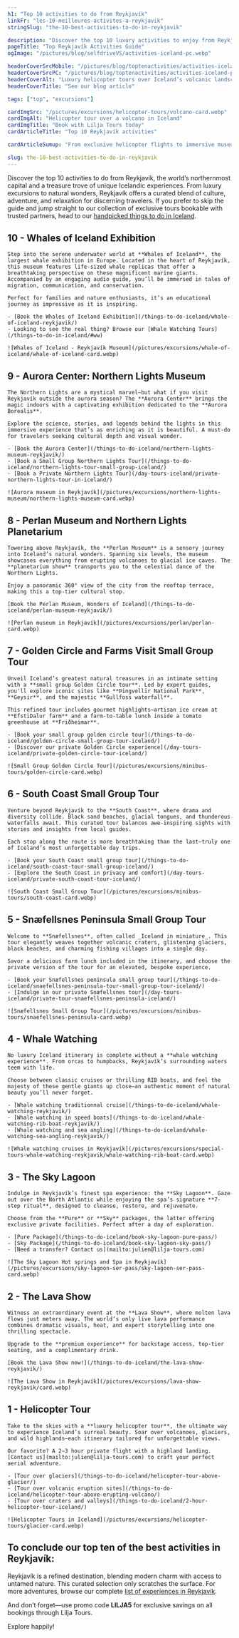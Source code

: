 ```yaml
---
h1: "Top 10 activities to do from Reykjavík"
linkFr: "les-10-meilleures-activites-a-reykjavik"
stringSlug: "the-10-best-activities-to-do-in-reykjavik"

description: "Discover the top 10 luxury activities to enjoy from Reykjavík, from helicopter tours to cultural gems. Start planning your Icelandic escape today."
pageTitle: "Top Reykjavík Activities Guide"
ogImage: "/pictures/blog/selfdriveVS/activities-iceland-pc.webp"

headerCoverSrcMobile: "/pictures/blog/toptenactivities/activities-iceland-mobile.webp"
headerCoverSrcPC: "/pictures/blog/toptenactivities/activities-iceland-pc.webp"
headerCoverAlt: "Luxury helicopter tours over Iceland’s volcanic landscapes"
headerCoverTitle: "See our blog article"

tags: ["top", "excursions"]

cardImgSrc: "/pictures/excursions/helicopter-tours/volcano-card.webp"
cardImgAlt: "Helicopter tour over a volcano in Iceland"
cardImgTitle: "Book with Lilja Tours today"
cardArticleTitle: "Top 10 Reykjavík activities"

cardArticleSumup: "From exclusive helicopter flights to immersive museums and natural wonders, discover the 10 best activities from Reykjavík. A must-read for Iceland travelers."

slug: the-10-best-activities-to-do-in-reykjavik
---
```


Discover the top 10 activities to do from Reykjavík, the world’s northernmost capital and a treasure trove of unique Icelandic experiences. From luxury excursions to natural wonders, Reykjavík offers a curated blend of culture, adventure, and relaxation for discerning travelers. If you prefer to skip the guide and jump straight to our collection of exclusive tours bookable with trusted partners, head to our [handpicked things to do in Iceland](/things-to-do-in-iceland/).

## 10 - Whales of Iceland Exhibition

    Step into the serene underwater world at **Whales of Iceland**, the largest whale exhibition in Europe. Located in the heart of Reykjavík, this museum features life-sized whale replicas that offer a breathtaking perspective on these magnificent marine giants. Accompanied by an engaging audio guide, you’ll be immersed in tales of migration, communication, and conservation.

    Perfect for families and nature enthusiasts, it’s an educational journey as impressive as it is inspiring.

    - [Book the Whales of Iceland Exhibition](/things-to-do-iceland/whale-of-iceland-reykjavik/)
    - Looking to see the real thing? Browse our [Whale Watching Tours](/things-to-do-in-iceland/#ww)

    ![Whales of Iceland - Reykjavík Museum](/pictures/excursions/whale-of-iceland/whale-of-iceland-card.webp)

## 9 - Aurora Center: Northern Lights Museum

    The Northern Lights are a mystical marvel—but what if you visit Reykjavík outside the aurora season? The **Aurora Center** brings the magic indoors with a captivating exhibition dedicated to the **Aurora Borealis**.

    Explore the science, stories, and legends behind the lights in this immersive experience that’s as enriching as it is beautiful. A must-do for travelers seeking cultural depth and visual wonder.

    - [Book the Aurora Center](/things-to-do-iceland/northern-lights-museum-reykjavik/)
    - [Book a Small Group Northern Lights Tour](/things-to-do-iceland/northern-lights-tour-small-group-iceland/)
    - [Book a Private Northern Lights Tour](/day-tours-iceland/private-northern-lights-tour-in-iceland/)

    ![Aurora museum in Reykjavík](/pictures/excursions/northern-lights-museum/northern-lights-museum-card.webp)

## 8 - Perlan Museum and Northern Lights Planetarium

    Towering above Reykjavík, the **Perlan Museum** is a sensory journey into Iceland’s natural wonders. Spanning six levels, the museum showcases everything from erupting volcanoes to glacial ice caves. The **planetarium show** transports you to the celestial dance of the Northern Lights.

    Enjoy a panoramic 360° view of the city from the rooftop terrace, making this a top-tier cultural stop.

    [Book the Perlan Museum, Wonders of Iceland](/things-to-do-iceland/perlan-museum-reykjavik/)

    ![Perlan museum in Reykjavík](/pictures/excursions/perlan/perlan-card.webp)

## 7 - Golden Circle and Farms Visit Small Group Tour

    Unveil Iceland’s greatest natural treasures in an intimate setting with a **small group Golden Circle tour**. Led by expert guides, you'll explore iconic sites like **Þingvellir National Park**, **Geysir**, and the majestic **Gullfoss waterfall**.

    This refined tour includes gourmet highlights—artisan ice cream at **EfstiDalur farm** and a farm-to-table lunch inside a tomato greenhouse at **Friðheimar**.

    - [Book your small group golden circle tour](/things-to-do-iceland/golden-circle-small-group-tour-iceland/)
    - [Discover our private Golden Circle experience](/day-tours-iceland/private-golden-circle-tour-iceland/)

    ![Small Group Golden Circle Tour](/pictures/excursions/minibus-tours/golden-circle-card.webp)

## 6 - South Coast Small Group Tour

    Venture beyond Reykjavík to the **South Coast**, where drama and diversity collide. Black sand beaches, glacial tongues, and thunderous waterfalls await. This curated tour balances awe-inspiring sights with stories and insights from local guides.

    Each stop along the route is more breathtaking than the last—truly one of Iceland’s most unforgettable day trips.

    - [Book your South Coast small group tour](/things-to-do-iceland/south-coast-tour-small-group-iceland/)
    - [Explore the South Coast in privacy and comfort](/day-tours-iceland/private-south-coast-tour-iceland/)

    ![South Coast Small Group Tour](/pictures/excursions/minibus-tours/south-coast-card.webp)

## 5 - Snæfellsnes Peninsula Small Group Tour

    Welcome to **Snæfellsnes**, often called _Iceland in miniature_. This tour elegantly weaves together volcanic craters, glistening glaciers, black beaches, and charming fishing villages into a single day.

    Savor a delicious farm lunch included in the itinerary, and choose the private version of the tour for an elevated, bespoke experience.

    - [Book your Snæfellsnes peninsula small group tour](/things-to-do-iceland/snaefellsnes-peninsula-tour-small-group-tour-iceland/)
    - [Indulge in our private Snæfellsnes tour](/day-tours-iceland/private-tour-snaefellsnes-peninsula-iceland/)

    ![Snæfellsnes Small Group Tour](/pictures/excursions/minibus-tours/snaefellsnes-peninsula-card.webp)

## 4 - Whale Watching

    No luxury Iceland itinerary is complete without a **whale watching experience**. From orcas to humpbacks, Reykjavík’s surrounding waters teem with life.

    Choose between classic cruises or thrilling RIB boats, and feel the majesty of these gentle giants up close—an authentic moment of natural beauty you’ll never forget.

    - [Whale watching traditionnal cruise](/things-to-do-iceland/whale-watching-reykjavik/)
    - [Whale watching in speed boats](/things-to-do-iceland/whale-watching-rib-boat-reykjavik/)
    - [Whale watching and sea angling](/things-to-do-iceland/whale-watching-sea-angling-reykjavik/)

    ![Whale watching cruises in Reykjavík](/pictures/excursions/special-tours-whale-watching-reykjavik/whale-watching-rib-boat-card.webp)

## 3 - The Sky Lagoon

    Indulge in Reykjavík’s finest spa experience: the **Sky Lagoon**. Gaze out over the North Atlantic while enjoying the spa’s signature **7-step ritual**, designed to cleanse, restore, and rejuvenate.

    Choose from the **Pure** or **Sky** packages, the latter offering exclusive private facilities. Perfect after a day of exploration.

    - [Pure Package](/things-to-do-iceland/book-sky-lagoon-pure-pass/)
    - [Sky Package](/things-to-do-iceland/book-sky-lagoon-sky-pass/)
    - [Need a transfer? Contact us](mailto:julien@lilja-tours.com)

    ![The Sky Lagoon Hot springs and Spa in Reykjavík](/pictures/excursions/sky-lagoon-ser-pass/sky-lagoon-ser-pass-card.webp)

## 2 - The Lava Show

    Witness an extraordinary event at the **Lava Show**, where molten lava flows just meters away. The world’s only live lava performance combines dramatic visuals, heat, and expert storytelling into one thrilling spectacle.

    Upgrade to the **premium experience** for backstage access, top-tier seating, and a complimentary drink.

    [Book the Lava Show now!](/things-to-do-iceland/the-lava-show-reykjavik/)

    ![The Lava Show in Reykjavík](/pictures/excursions/lava-show-reykjavik/card.webp)

## 1 - Helicopter Tour

    Take to the skies with a **luxury helicopter tour**, the ultimate way to experience Iceland’s surreal beauty. Soar over volcanoes, glaciers, and wild highlands—each itinerary tailored for unforgettable views.

    Our favorite? A 2–3 hour private flight with a highland landing. [Contact us](mailto:julien@lilja-tours.com) to craft your perfect aerial adventure.

    - [Tour over glaciers](/things-to-do-iceland/helicopter-tour-above-glacier/)
    - [Tour over volcanic eruption sites](/things-to-do-iceland/helicopter-tour-above-erupting-volcano/)
    - [Tour over craters and valleys](/things-to-do-iceland/2-hour-helicopter-tour-iceland/)

    ![Helicopter Tours in Iceland](/pictures/excursions/helicopter-tours/glacier-card.webp)

## To conclude our top ten of the best activities in Reykjavík:

Reykjavík is a refined destination, blending modern charm with access to untamed nature. This curated selection only scratches the surface. For more adventures, browse our complete [list of experiences in Reykjavík](/things-to-do-in-iceland/).

And don’t forget—use promo code **LILJA5** for exclusive savings on all bookings through Lilja Tours.

Explore happily!

